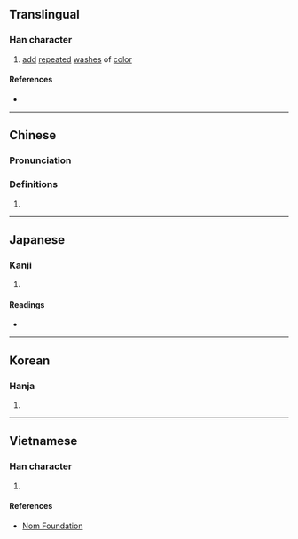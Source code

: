 {{character info/new}}
==Translingual==

===Han character===
{{Han char|rn=85|rad=水|as=09|sn=12|four=33116|canj=EJMM|ids=⿰氵宣}}

# [[add]] [[repeated]] [[wash]]es of [[color]]

====References====
* {{Han ref|kx=0635.070|dkj=17786|dj=1042.050|hdz=31687.030|uh=6E32|ud=28210|bh=B4E8|bd=46312}}

----

==Chinese==
{{zh-forms}}

===Pronunciation===
{{zh-pron
|m=xuàn
|c=hyun1,syun3
|mc=y
|oc=y
|ma=
|cat=v
}}

===Definitions===
{{zh-hanzi}}

# {{rfdef|lang=zh}}

----

==Japanese==

===Kanji===
{{ja-kanji|grade=|rs=水09}}

# {{defn|lang=ja|sort=水09}}

====Readings====
* {{ja-readings|on=[[せん]] (sen)|kun=}}

----

==Korean==

===Hanja===
{{ko-hanja|hangeul=선|eumhun=|rv=seon|mr=sŏn|y=sen}}

# {{defn|lang=ko|sort=水09}}

----

==Vietnamese==

===Han character===
{{vi-readings|rs=水09| hanviet = huyên}}

# {{defn|lang=vi|sort=水09}}

====References====
* [http://nomfoundation.org/common/nom_details.php?codepoint=6e32 Nom Foundation]